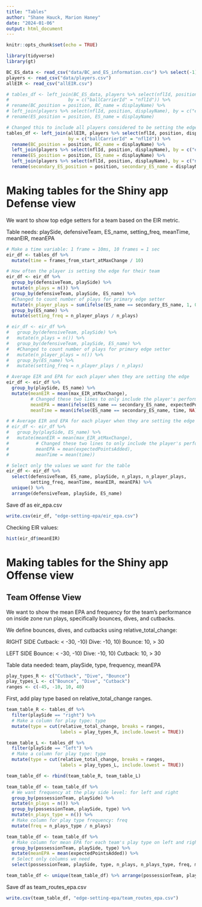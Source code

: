 ```yaml
---
title: "Tables"
author: "Shane Hauck, Marion Haney"
date: "2024-01-06"
output: html_document
---
```


```r
knitr::opts_chunk$set(echo = TRUE)
```


```r
library(tidyverse)
library(gt)
```

```r
BC_ES_data <- read_csv("data/BC_and_ES_information.csv") %>% select(-1)
players <- read_csv("data/players.csv")
allEIR <- read_csv("allEIR.csv")

# tables_df <- left_join(BC_ES_data, players %>% select(nflId, position, displayName),
#                      by = c("ballCarrierId" = "nflId")) %>%
# rename(BC_position = position, BC_name = displayName) %>%
# left_join(players %>% select(nflId, position, displayName), by = c("edgeSetterId_atMaxChange" = "nflId")) %>%
# rename(ES_position = position, ES_name = displayName)

# Changed this to include all players considered to be setting the edge not just the player with highest rating
tables_df <- left_join(allEIR, players %>% select(nflId, position, displayName), 
                       by = c("ballCarrierId" = "nflId")) %>%
  rename(BC_position = position, BC_name = displayName) %>%
  left_join(players %>% select(nflId, position, displayName), by = c("edgeSetterId_atMaxChange" = "nflId")) %>%
  rename(ES_position = position, ES_name = displayName) %>%
  left_join(players %>% select(nflId, position, displayName), by = c("nflId")) %>%
  rename(secondary_ES_position = position, secondary_ES_name = displayName)
```

# Making tables for the Shiny app Defense view

We want to show top edge setters for a team based on the EIR metric.

Table needs:
playSide, defensiveTeam, ES_name, setting_freq, meanTime, meanEIR, meanEPA

```r
# Make a time variable: 1 frame = 10ms, 10 frames = 1 sec
eir_df <- tables_df %>%
  mutate(time = frames_from_start_atMaxChange / 10)

# How often the player is setting the edge for their team
eir_df <- eir_df %>%
  group_by(defensiveTeam, playSide) %>%
  mutate(n_plays = n()) %>%
  group_by(defensiveTeam, playSide, ES_name) %>%
  #Changed to count number of plays for primary edge setter
  mutate(n_player_plays = sum(ifelse(ES_name == secondary_ES_name, 1, 0))) %>% 
  group_by(ES_name) %>%
  mutate(setting_freq = n_player_plays / n_plays)

# eir_df <- eir_df %>%
#   group_by(defensiveTeam, playSide) %>%
#   mutate(n_plays = n()) %>%
#   group_by(defensiveTeam, playSide, ES_name) %>%
#   #Changed to count number of plays for primary edge setter
#   mutate(n_player_plays = n()) %>% 
#   group_by(ES_name) %>%
#   mutate(setting_freq = n_player_plays / n_plays)

# Average EIR and EPA for each player when they are setting the edge
eir_df <- eir_df %>%
  group_by(playSide, ES_name) %>%
  mutate(meanEIR = mean(max_EIR_atMaxChange), 
         # Changed these two lines to only include the player's performance when they are primary edge setter
         meanEPA = mean(ifelse(ES_name == secondary_ES_name, expectedPointsAdded, NA), na.rm = T),  
         meanTime = mean(ifelse(ES_name == secondary_ES_name, time, NA), na.rm = T))

# # Average EIR and EPA for each player when they are setting the edge
# eir_df <- eir_df %>%
#   group_by(playSide, ES_name) %>%
#   mutate(meanEIR = mean(max_EIR_atMaxChange), 
#          # Changed these two lines to only include the player's performance when they are primary edge setter
#          meanEPA = mean(expectedPointsAdded),  
#          meanTime = mean(time))

# Select only the values we want for the table
eir_df <- eir_df %>%
  select(defensiveTeam, ES_name, playSide, n_plays, n_player_plays,
         setting_freq, meanTime, meanEIR, meanEPA) %>%
  unique() %>%
  arrange(defensiveTeam, playSide, ES_name)
```


Save df as eir_epa.csv
```r
write.csv(eir_df, "edge-setting-epa/eir_epa.csv")
```


Checking EIR values:
```r
hist(eir_df$meanEIR)
```



# Making tables for the Shiny app Offense view

## Team Offense View

We want to show the mean EPA and frequency for the team's performance on 
inside zone run plays, specifically bounces, dives, and cutbacks.

We define bounces, dives, and cutbacks using relative_total_change:

RIGHT SIDE
Cutback: < -30, -10)
Dive: -10, 10)
Bounce: 10, > 30

LEFT SIDE
Bounce: < -30, -10)
Dive: -10, 10)
Cutback: 10, > 30

Table data needed: team, playSide, type, frequency, meanEPA

```r
play_types_R <- c("Cutback", "Dive", "Bounce")
play_types_L <- c("Bounce", "Dive", "Cutback")
ranges <- c(-45, -10, 10, 40)
```

First, add play type based on relative_total_change ranges.

```r
team_table_R <- tables_df %>%
  filter(playSide == "right") %>%
  # Make a column for play type: type
  mutate(type = cut(relative_total_change, breaks = ranges, 
                    labels = play_types_R, include.lowest = TRUE))

team_table_L <- tables_df %>%
  filter(playSide == "left") %>%
  # Make a column for play type: type
  mutate(type = cut(relative_total_change, breaks = ranges, 
                    labels = play_types_L, include.lowest = TRUE))

team_table_df <- rbind(team_table_R, team_table_L)
```

```r
team_table_df <- team_table_df %>%
  # We want frequency at the play side level: for left and right
  group_by(possessionTeam, playSide) %>%
  mutate(n_plays = n()) %>%
  group_by(possessionTeam, playSide, type) %>%
  mutate(n_plays_type = n()) %>%
  # Make column for play type frequency: freq
  mutate(freq = n_plays_type / n_plays)

team_table_df <- team_table_df %>%
  # Make column for mean EPA for each team's play type on left and right
  group_by(possessionTeam, playSide, type) %>%
  mutate(meanEPA = mean(expectedPointsAdded)) %>%
  # Select only columns we need
  select(possessionTeam, playSide, type, n_plays, n_plays_type, freq, meanEPA)

team_table_df <- unique(team_table_df) %>% arrange(possessionTeam, playSide, type)
```

Save df as team_routes_epa.csv
```r
write.csv(team_table_df, "edge-setting-epa/team_routes_epa.csv")
```



<!-- ## Player Offense View -->

<!-- We want to show "players to watch", i.e. the offense team's runningbacks  -->
<!-- and how effective they are for different routes on inside zone run plays. -->

<!-- Table data needed: team, BC_name, playSide, type, meanEPA, most_common_route -->

<!-- ```{r} -->
<!-- player_table_df <- tables_df %>% -->
<!--   # Make a column for play type: type -->
<!--   mutate(type = cut(relative_total_change, breaks = ranges,  -->
<!--                     labels = play_types, include.lowest = TRUE)) %>% -->
<!--   group_by(BC_name, playSide) %>% -->
<!--   # Make a column for player play type frequency for each side -->
<!--   mutate(n_plays = n()) %>% -->
<!--   group_by(BC_name, playSide, type) %>% -->
<!--   mutate(n_plays_type = n()) %>% -->
<!--   mutate(freq = n_plays_type / n_plays) -->

<!-- player_table_df <- player_table_df %>% -->
<!--   # Make column for mean EPA for each team's play type on left and right -->
<!--   group_by(BC_name, type, playSide) %>% -->
<!--   mutate(meanEPA = mean(expectedPointsAdded)) %>% -->
<!--   # Select only columns we need -->
<!--   select(possessionTeam, BC_name, BC_position, playSide, type,  -->
<!--          n_plays, n_plays_type, freq, meanEPA) -->

<!-- player_table_df <- unique(player_table_df) %>% arrange(possessionTeam, BC_name,  -->
<!--                                                        playSide, type) -->
<!-- ``` -->

<!-- Save df as player_routes_epa.csv -->
<!-- ```{r} -->
<!-- write.csv(player_table_df, "edge-setting-epa/player_routes_epa.csv") -->
<!-- ``` -->


